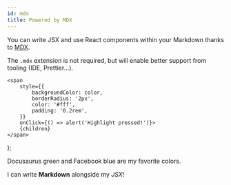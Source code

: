 ```yaml
---
id: mdx
title: Powered by MDX
---
```


You can write JSX and use React components within your Markdown thanks to [MDX](https://mdxjs.com/).

The `.mdx` extension is not required, but will enable better support from tooling (IDE, Prettier...).

    <span
        style={{
            backgroundColor: color,
            borderRadius: '2px',
            color: '#fff',
            padding: '0.2rem',
        }}
        onClick={() => alert('Highlight pressed!')}>
        {children}
    </span>
);

<Highlight color="#25c2a0">Docusaurus green</Highlight> and <Highlight color="#1877F2">
    Facebook blue
</Highlight> are my favorite colors.

I can write **Markdown** alongside my _JSX_!
